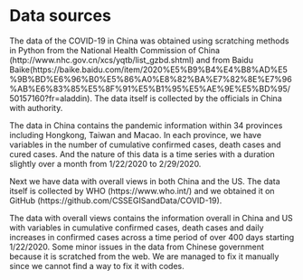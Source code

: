 # Data sources

The data of the COVID-19 in China was obtained using scratching methods in Python from the National Health Commission of China (http://www.nhc.gov.cn/xcs/yqtb/list_gzbd.shtml) and from Baidu Baike(https://baike.baidu.com/item/2020%E5%B9%B4%E4%B8%AD%E5%9B%BD%E6%96%B0%E5%86%A0%E8%82%BA%E7%82%8E%E7%96%AB%E6%83%85%E5%8F%91%E5%B1%95%E5%AE%9E%E5%BD%95/50157160?fr=aladdin). The data itself is collected by the officials in China with authority.

The data in China contains the pandemic information within 34 provinces including Hongkong, Taiwan and Macao. In each province, we have variables in the number of cumulative confirmed cases, death cases and cured cases. And the nature of this data is a time series with a duration slightly over a month from 1/22/2020 to 2/29/2020.

Next we have data with overall views in both China and the US. The data itself is collected by WHO (https://www.who.int/) and we obtained it on GitHub (https://github.com/CSSEGISandData/COVID-19).

The data with overall views contains the information overall in China and US with variables in cumulative confirmed cases, death cases and daily increases in confirmed cases across a time period of over 400 days starting 1/22/2020.
Some minor issues in the data from Chinese government because it is scratched from the web. We are managed to fix it manually since we cannot find a way to fix it with codes.
